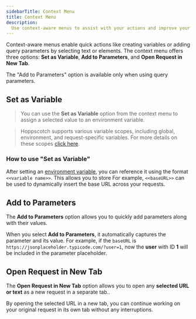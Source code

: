 ```yaml
---
sidebarTitle: Context Menu
title: Context Menu
description:
  Use context-aware menus to assist with your actions and improve your workflow.
---
```


Context-aware menus enable quick actions like creating variables or adding query
parameters by selecting text or elements. The context menu offers three options:
**Set as Variable**, **Add to Parameters**, and **Open Request in New Tab**.

<Info>
  The "Add to Parameters" option is available only when using query parameters.
</Info>

## Set as Variable

> You can use the **Set as Variable** option from the context menu to assign a
> selected value to an environment variable.

> Hoppscotch supports various variable scopes, including global, environment,
> and request-specific variables. For more details on these scopes
> [click here](/documentation/features/variables).

### How to use "Set as Variable"

After setting an [environment variable](/documentation/features/environments),
you can reference it using the format `<<variable name>>`. This allows you to
store For example, `<<baseURL>>` can be used to dynamically insert the base URL
across your requests.

## Add to Parameters

The **Add to Parameters** option allows you to quickly add parameters along with
their values.

When you select **Add to Parameters**, it automatically captures the parameter
and its value. For example, if the `baseURL` is
`https://jsonplaceholder.typicode.com/?user=1`, now the **user** with ID **1**
will be included in the parameter placeholder.

## Open Request in New Tab

The **Open Request in New Tab** option allows you to open any **selected URL or
text** as a new request in a separate tab..

By opening the selected URL in a new tab, you can continue working on your
original request in its own tab without any interruptions.
